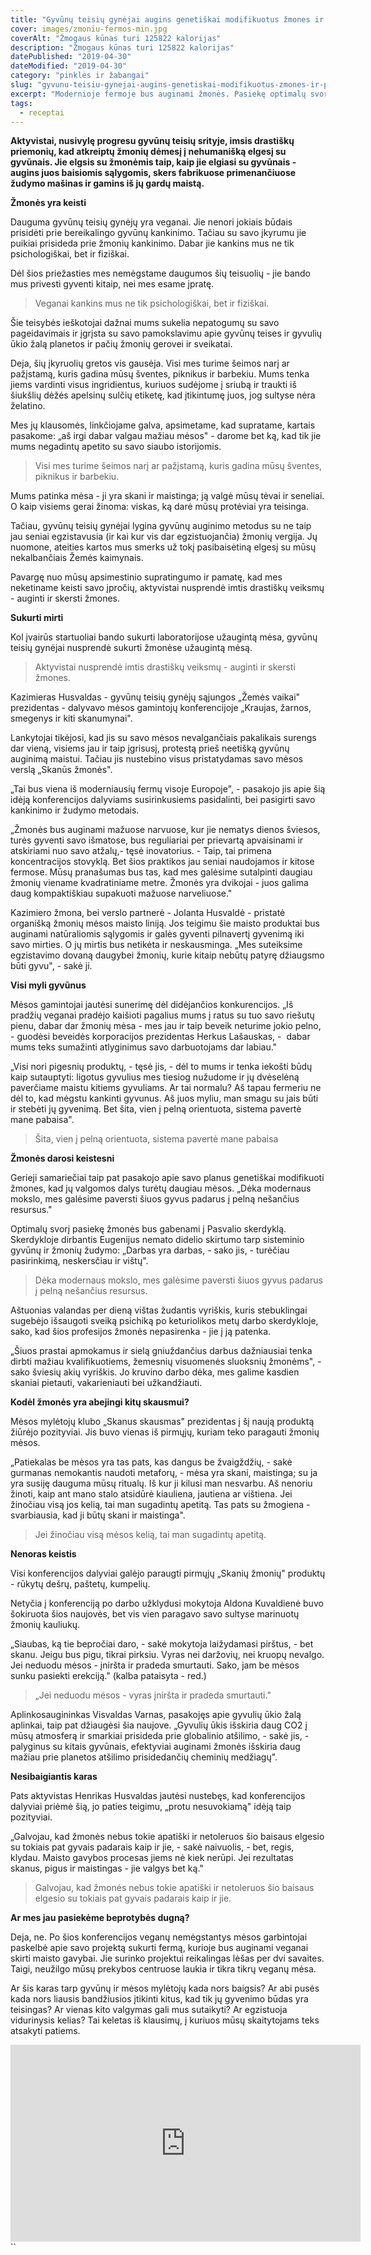 ```yaml
---
title: "Gyvūnų teisių gynėjai augins genetiškai modifikuotus žmones ir prekiaus jų mėsa"
cover: images/zmoniu-fermos-min.jpg
coverAlt: "Žmogaus kūnas turi 125822 kalorijas"
description: "Žmogaus kūnas turi 125822 kalorijas"
datePublished: "2019-04-30"
dateModified: "2019-04-30"
category: "pinklės ir žabangai" 
slug: "gyvunu-teisiu-gynejai-augins-genetiskai-modifikuotus-zmones-ir-prekiaus-ju-mesa"
excerpt: "Modernioje fermoje bus auginami žmonės. Pasiekę optimalų svorį, jie bus gabenami į skerdyklas ir paverčiami maisto produktais"
tags:
  - receptai
---
```


**Aktyvistai, nusivylę progresu gyvūnų teisių srityje, imsis drastiškų priemonių, kad atkreiptų žmonių dėmesį į nehumanišką elgesį su gyvūnais. Jie elgsis su žmonėmis taip, kaip jie elgiasi su gyvūnais - augins juos baisiomis sąlygomis, skers fabrikuose primenančiuose žudymo mašinas ir gamins iš jų gardų maistą.**

**Žmonės yra keisti**

Dauguma gyvūnų teisių gynėjų yra veganai. Jie nenori jokiais būdais prisidėti prie bereikalingo gyvūnų kankinimo. Tačiau su savo įkyrumu jie puikiai prisideda prie žmonių kankinimo. Dabar jie kankins mus ne tik psichologiškai, bet ir fiziškai.

Dėl šios priežasties mes nemėgstame daugumos šių teisuolių - jie bando mus privesti gyventi kitaip, nei mes esame įpratę.

> Veganai kankins mus ne tik psichologiškai, bet ir fiziškai.

Šie teisybės ieškotojai dažnai mums sukelia nepatogumų su savo pageidavimais ir įgrįsta su savo pamokslavimu apie gyvūnų teises ir gyvulių ūkio žalą planetos ir pačių žmonių gerovei ir sveikatai.

Deja, šių įkyruolių gretos vis gausėja. Visi mes turime šeimos narį ar pažįstamą, kuris gadina mūsų šventes, piknikus ir barbekiu. Mums tenka jiems vardinti visus ingridientus, kuriuos sudėjome į sriubą ir traukti iš šiukšlių dėžės apelsinų sulčių etiketę, kad įtikintumę juos, jog sultyse nėra želatino.

Mes jų klausomės, linkčiojame galva, apsimetame, kad supratame, kartais pasakome: „aš irgi dabar valgau mažiau mėsos" - darome bet ką, kad tik jie mums negadintų apetito su savo siaubo istorijomis.

> Visi mes turime šeimos narį ar pažįstamą, kuris gadina mūsų šventes, piknikus ir barbekiu.

Mums patinka mėsa - ji yra skani ir maistinga; ją valgė mūsų tėvai ir seneliai. O kaip visiems gerai žinoma: viskas, ką darė mūsų protėviai yra teisinga.

Tačiau, gyvūnų teisių gynėjai lygina gyvūnų auginimo metodus su ne taip jau seniai egzistavusia (ir kai kur vis dar egzistuojančia) žmonių vergija. Jų nuomone, ateities kartos mus smerks už tokį pasibaisėtiną elgesį su mūsų nekalbančiais Žemės kaimynais.

Pavargę nuo mūsų apsimestinio supratingumo ir pamatę, kad mes neketiname keisti savo įpročių, aktyvistai nusprendė imtis drastiškų veiksmų - auginti ir skersti žmones.

**Sukurti mirti**

Kol įvairūs startuoliai bando sukurti laboratorijose užaugintą mėsa, gyvūnų teisių gynėjai nusprendė sukurti žmonėse užaugintą mėsą.

> Aktyvistai nusprendė imtis drastiškų veiksmų - auginti ir skersti žmones.

Kazimieras Husvaldas - gyvūnų teisių gynėjų sąjungos „Žemės vaikai" prezidentas - dalyvavo mėsos gamintojų konferencijoje „Kraujas, žarnos, smegenys ir kiti skanumynai".

Lankytojai tikėjosi, kad jis su savo mėsos nevalgančiais pakalikais surengs dar vieną, visiems jau ir taip įgrisusį, protestą prieš neetišką gyvūnų auginimą maistui. Tačiau jis nustebino visus pristatydamas savo mėsos verslą „Skanūs žmonės".

„Tai bus viena iš moderniausių fermų visoje Europoje", - pasakojo jis apie šią idėją konferencijos dalyviams susirinkusiems pasidalinti, bei pasigirti savo kankinimo ir žudymo metodais.

„Žmonės bus auginami mažuose narvuose, kur jie nematys dienos šviesos, turės gyventi savo išmatose, bus reguliariai per prievartą apvaisinami ir atskiriami nuo savo atžalų,- tęsė inovatorius. - Taip, tai primena koncentracijos stovyklą. Bet šios praktikos jau seniai naudojamos ir kitose fermose. Mūsų pranašumas bus tas, kad mes galėsime sutalpinti daugiau žmonių viename kvadratiniame metre. Žmonės yra dvikojai - juos galima daug kompaktiškiau supakuoti mažuose narveliuose."

Kazimiero žmona, bei verslo partnerė - Jolanta Husvaldė - pristatė organišką žmonių mėsos maisto liniją. Jos teigimu šie maisto produktai bus auginami natūraliomis sąlygomis ir galės gyventi pilnavertį gyvenimą iki savo mirties. O jų mirtis bus netikėta ir neskausminga. „Mes suteiksime egzistavimo dovaną daugybei žmonių, kurie kitaip nebūtų patyrę džiaugsmo būti gyvu", - sakė ji.

**Visi myli gyvūnus**

Mėsos gamintojai jautėsi sunerimę dėl didėjančios konkurencijos. „Iš pradžių veganai pradėjo kaišioti pagalius mums į ratus su tuo savo riešutų pienu, dabar dar žmonių mėsa - mes jau ir taip beveik neturime jokio pelno, - guodėsi beveidės korporacijos prezidentas Herkus Lašauskas, -  dabar mums teks sumažinti atlyginimus savo darbuotojams dar labiau."

„Visi nori pigesnių produktų, - tęsė jis, - dėl to mums ir tenka iekošti būdų kaip sutauptyti: ligotus gyvulius mes tiesiog nužudome ir jų dvėselėną paverčiame maistu kitiems gyvuliams. Ar tai normalu? Aš tapau fermeriu ne dėl to, kad mėgstu kankinti gyvunus. Aš juos myliu, man smagu su jais būti ir stebėti jų gyvenimą. Bet šita, vien į pelną orientuota, sistema pavertė mane pabaisa".

> Šita, vien į pelną orientuota, sistema pavertė mane pabaisa

**Žmonės darosi keistesni**

Gerieji samariečiai taip pat pasakojo apie savo planus genetiškai modifikuoti žmones, kad jų valgomos dalys turėtų daugiau mėsos. „Dėka modernaus mokslo, mes galėsime paversti šiuos gyvus padarus į pelną nešančius resursus."

Optimalų svorį pasiekę žmonės bus gabenami į Pasvalio skerdyklą. Skerdykloje dirbantis Eugenijus nemato didelio skirtumo tarp sisteminio gyvūnų ir žmonių žudymo: „Darbas yra darbas, - sako jis, - turėčiau pasirinkimą, neskersčiau ir vištų".

> Dėka modernaus mokslo, mes galėsime paversti šiuos gyvus padarus į pelną nešančius resursus.

Aštuonias valandas per dieną vištas žudantis vyriškis, kuris stebuklingai sugebėjo išsaugoti sveiką psichiką po keturiolikos metų darbo skerdykloje, sako, kad šios profesijos žmonės nepasirenka - jie į ją patenka.

„Šiuos prastai apmokamus ir sielą gniuždančius darbus dažniausiai tenka dirbti mažiau kvalifikuotiems, žemesnių visuomenės sluoksnių žmonėms", - sako šviesių akių vyriškis. Jo kruvino darbo dėka, mes galime kasdien skaniai pietauti, vakarieniauti bei užkandžiauti.

**Kodėl žmonės yra abejingi kitų skausmui?**

Mėsos mylėtojų klubo „Skanus skausmas" prezidentas į šį naują produktą žiūrėjo pozityviai. Jis buvo vienas iš pirmųjų, kuriam teko paragauti žmonių mėsos.

„Patiekalas be mėsos yra tas pats, kas dangus be žvaigždžių, - sakė gurmanas nemokantis naudoti metaforų, - mėsa yra skani, maistinga; su ja yra susiję dauguma mūsų ritualų. Iš kur ji kilusi man nesvarbu. Aš nenoriu žinoti, kaip ant mano stalo atsidūrė kiauliena, jautiena ar vištiena. Jei žinočiau visą jos kelią, tai man sugadintų apetitą. Tas pats su žmogiena - svarbiausia, kad ji būtų skani ir maistinga".

> Jei žinočiau visą mėsos kelią, tai man sugadintų apetitą.

**Nenoras keistis**

Visi konferencijos dalyviai galėjo paraugti pirmųjų „Skanių žmonių" produktų - rūkytų dešrų, paštetų, kumpelių.

Netyčia į konferenciją po darbo užklydusi mokytoja Aldona Kuvaldienė buvo šokiruota šios naujovės, bet vis vien paragavo savo sultyse marinuotų žmonių kauliukų.

„Siaubas, ką tie bepročiai daro, - sakė mokytoja laižydamasi pirštus, - bet skanu. Jeigu bus pigu, tikrai pirksiu. Vyras nei daržovių, nei kruopų nevalgo. Jei neduodu mėsos - įniršta ir pradeda smurtauti. Sako, jam be mėsos sunku pasiekti erekciją." (kalba pataisyta - red.)

> „Jei neduodu mėsos - vyras įniršta ir pradeda smurtauti."

Aplinkosaugininkas Visvaldas Varnas, pasakojęs apie gyvulių ūkio žalą aplinkai, taip pat džiaugėsi šia naujove. „Gyvulių ūkis išskiria daug CO2 į mūsų atmosferą ir smarkiai prisideda prie globalinio atšilimo, - sakė jis, - palyginus su kitais gyvūnais, efektyviai auginami žmonės išskiria daug mažiau prie planetos atšilimo prisidedančių cheminių medžiagų".

**Nesibaigiantis karas**

Pats aktyvistas Henrikas Husvaldas jautėsi nustebęs, kad konferencijos dalyviai priėmė šią, jo paties teigimu, „protu nesuvokiamą" idėją taip pozityviai.

„Galvojau, kad žmonės nebus tokie apatiški ir netoleruos šio baisaus elgesio su tokiais pat gyvais padarais kaip ir jie, - sakė naivuolis, - bet, regis, klydau. Maisto gavybos procesas jiems nė kiek nerūpi. Jei rezultatas skanus, pigus ir maistingas - jie valgys bet ką."

> Galvojau, kad žmonės nebus tokie apatiški ir netoleruos šio baisaus elgesio su tokiais pat gyvais padarais kaip ir jie.

**Ar mes jau pasiekėme beprotybės dugną?**

Deja, ne. Po šios konferencijos veganų nemėgstantys mėsos garbintojai paskelbė apie savo projektą sukurti fermą, kurioje bus auginami veganai skirti maisto gavybai. Jie surinko projektui reikalingas lėšas per dvi savaites. Taigi, neužilgo mūsų prekybos centruose laukia ir tikra tikrų veganų mėsa.

Ar šis karas tarp gyvūnų ir mėsos mylėtojų kada nors baigsis? Ar abi pusės kada nors liausis bandžiusios įtikinti kitus, kad tik jų gyvenimo būdas yra teisingas? Ar vienas kito valgymas gali mus sutaikyti? Ar egzistuoja vidurinysis kelias? Tai keletas iš klausimų, į kuriuos mūsų skaitytojams teks atsakyti patiems.

<iframe width="560" height="315" src="https://www.youtube.com/embed/z39Q4wqlZ6k" title="YouTube video player" frameborder="0" allow="accelerometer; autoplay; clipboard-write; encrypted-media; gyroscope; picture-in-picture; web-share" allowfullscreen></iframe>
``